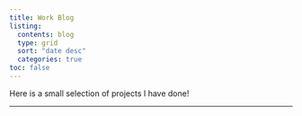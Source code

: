 ```yaml
---
title: Work Blog
listing:
  contents: blog
  type: grid
  sort: "date desc"
  categories: true
toc: false 
---
```


Here is a small selection of projects I have done!

---
